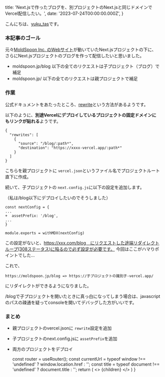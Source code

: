 

  title: 'Next.jsで作ったブログを、別プロジェクトのNext.jsと同じドメインでVercel配信したい。',
  date: '2023-07-24T00:00:00.000Z',
}

こんにちは、[yuku_tas](https://twitter.com/yuku_tas)です。

### 本記事のゴール

元々[MoldSpoon Inc. のWebサイト](https://moldspoon.jp/)が動いていたNext.jsプロジェクトの下に、
さらにNext.jsプロジェクトのブログを作って配信したいと思いました。

* moldspoon.jp/blog 以下の全てのリクエストは子プロジェクト（ブログ）で補足
* moldspoon.jp/ 以下の全てのリクエストは親プロジェクトで補足


### 作業

公式ドキュメントをあたったところ、[rewrite](https://vercel.com/docs/concepts/edge-network/rewrites)という方法があるようです。

以下のように、**別途Vercelにデプロイしているプロジェクトの固定ドメインにもリンクが貼れる**ようです。

```
{
  "rewrites": [
    {
      "source": "/blog/:path*",
      "destination": "https://xxxx-vercel.app/:path*"
    }
  ]
}
```

こちらを親プロジェクトに `vercel.json`というファイル名でプロジェクトルート直下に作成。

続いて、子プロジェクトの `next.config.js`に以下の設定を追加します。

（私は/blog以下にデプロイしたいのでそうしました）
```
const nextConfig = {
...
+  assetPrefix: '/blog',
...
}

module.exports = withMDX(nextConfig)
```

この設定がないと、https://xxx.com/blog　にリクエストした途端リダイレクトループ(308ステータス)に陥るので必ず設定が必要です。
今回はここがハマりポイントでした...

これで、
```
https://moldspoon.jp/blog => https://子プロジェクトの識別子-vercel.app/
```
にリダイレクトができるようになりました。

/blogで子プロジェクトを開いたときに真っ白になってしまう場合は、javascriptのパスの疎通を疑ってconsoleを開いてデバッグした方がいいです。

### まとめ

- 親プロジェクトのvercel.jsonに `rewrite`設定を追加
- 子プロジェクトのnext.config.jsに `assetPrefix`を追加
- 両方のプロジェクトをデプロイ

  const router = useRouter();
  const currentUrl = typeof window !== 'undefined' ? window.location.href : '';
  const title = typeof document !== 'undefined' ? document.title : '';
  return (
    <Layout meta={meta}>
      <>
        {children}
        <ShareButton url={currentUrl} title={title} />
      </>
    </Layout>
  )
}
